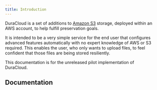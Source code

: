 ```yaml
---
title: Introduction
---
```




DuraCloud is a set of additions to [Amazon S3](https://aws.amazon.com/s3/) storage,
deployed within an AWS account, to help fulfill preservation goals.

It is intended to be a very simple service for the end user that configures advanced
features automatically with no expert knowledge of AWS or S3 required. This enables
the user, who only wants to upload files, to feel confident that those files are
being stored resiliently.

<Aside type="caution">This documentation is for the unreleased pilot implementation of DuraCloud.</Aside>

<LinkCard
    title="Why DuraCloud?"
    href="/duracloud-pilot/about"
    description="Read more about the motivation behind DuraCloud."
/>

## Documentation

<LinkCard
    title="User manual"
    href="/duracloud-pilot/guides/user"
    description="This is for end users who will be uploading files."
/>

<LinkCard
    title="Technical documentation"
    href="/duracloud-pilot/guides/technical"
    description="This is for developers and anyone deploying DuraCloud."
/>

<LinkCard
    title="Hosting"
    href="/duracloud-pilot/hosting"
    description="Interested in hosting with Lyrasis?"
/>
